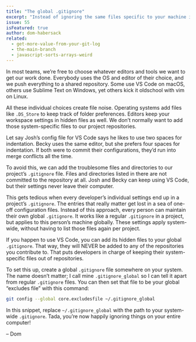 ```yaml
---
title: "The global .gitignore"
excerpt: "Instead of ignoring the same files specific to your machine in every project, exclude them globally once for all your projects."
issue: 55
isFeatured: true
author: dom-habersack
related:
  - get-more-value-from-your-git-log
  - the-main-branch
  - javascript-sorts-arrays-weird
---
```

In most teams, we’re free to choose whatever editors and tools we want to get our work done. Everybody uses the OS and editor of their choice, and we push everything to a shared repository. Some use VS Code on macOS, others use Sublime Text on Windows, yet others kick it oldschool with vim on Linux.

All these individual choices create file noise. Operating systems add files like `.DS_Store` to keep track of folder preferences. Editors keep your workspace settings in hidden files as well. We don’t normally want to add those system-specific files to our project repositories.

Let say Josh’s config file for VS Code says he likes to use two spaces for indentation. Becky uses the same editor, but she prefers four spaces for indentation. If both were to commit their configurations, they’d run into merge conflicts all the time.

To avoid this, we can add the troublesome files and directories to our project’s `.gitignore` file. Files and directories listed in there are not committed to the repository at all. Josh and Becky can keep using VS Code, but their settings never leave their computer.

This gets tedious when every developer’s individual settings end up in a project’s `.gitignore`. The entries that really matter get lost in a sea of one-off configuration files. Instead of this approach, every person can maintain their own global `.gitignore`. It works like a regular `.gitignore` in a project, but applies to this person’s machine globally. These settings apply system-wide, without having to list those files again per project.

If you happen to use VS Code, you can add its hidden files to your global `.gitignore`. That way, they will NEVER be added to any of the repositories you contribute to. That puts developers in charge of keeping their system-specific files out of repositories.

To set this up, create a global `.gitignore` file somewhere on your system. The name doesn’t matter; I call mine `.gitignore_global` so I can tell it apart from regular `.gitignore` files. You can then set that file to be your global “excludes file” with this command:

```bash
git config --global core.excludesfile ~/.gitignore_global
```

In this snippet, replace `~/.gitignore_global` with the path to your system-wide `.gitignore`. Tada, you’re now happily ignoring things on your entire computer!

– Dom
